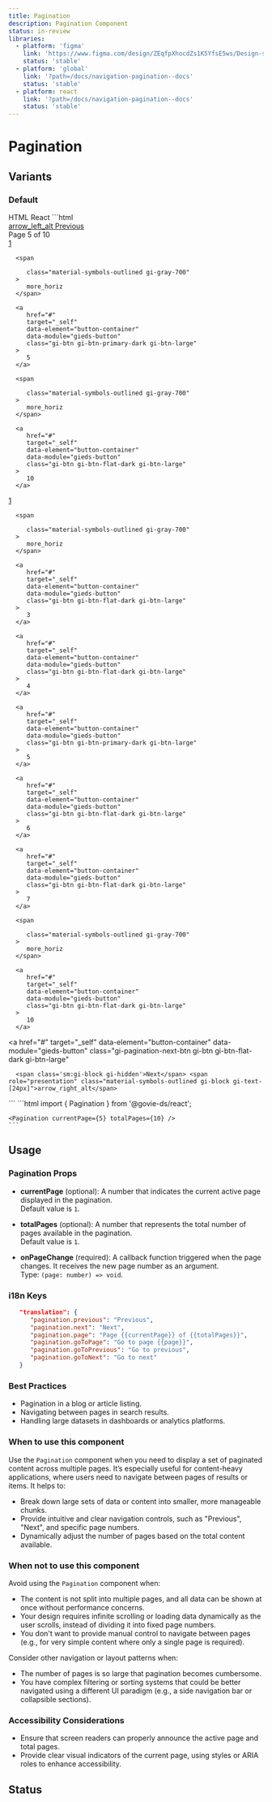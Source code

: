 ```yaml
---
title: Pagination
description: Pagination Component
status: in-review
libraries:
  - platform: 'figma'
    link: 'https://www.figma.com/design/ZEqfpXhocdZs1K5YfsE5ws/Design-system?node-id=2245-2236'
    status: 'stable'
  - platform: 'global'
    link: '?path=/docs/navigation-pagination--docs'
    status: 'stable'
  - platform: react
    link: '?path=/docs/navigation-pagination--docs'
    status: 'stable'
---
```


# Pagination

## Variants

### Default

<ComponentContainer fullWidth>
  <Pagination currentPage={5} totalPages={10} />
</ComponentContainer>

<Tabs id="tab1">
  <TabList>
    <TabItem value="tab11" checked>HTML</TabItem>
    <TabItem value="tab12">React</TabItem>    
  </TabList>
  <TabPanel value="tab11">
  ```html
  <div
   class="gi-pagination"
   data-current-page="5"
   data-total-pages="10"
   data-module="gieds-pagination"
   >
   <a
      href="#"
      target="_self"
      data-element="button-container"
      data-module="gieds-button"
      class="gi-pagination-prev-btn gi-btn gi-btn-flat-dark gi-btn-large"
   >
      <span role="presentation" class="material-symbols-outlined gi-block gi-text-[24px]">arrow_left_alt</span> <span class='sm:gi-block gi-hidden'>Previous</span>
   </a>
   <div class="xs:gi-hidden gi-block gi-text-md">
   <span class="gi-font-bold">Page 5</span> of 10
   </div>

   <div
      class="sm:gi-flex xs:gi-flex gi-items-center gi-justify-between gi-gap-2 md:gi-hidden gi-hidden"
   >
      <a
         href="#"
         target="_self"
         data-element="button-container"
         data-module="gieds-button"
         class="gi-btn gi-btn-flat-dark gi-btn-large"
      >
         1
      </a>

      <span

         class="material-symbols-outlined gi-gray-700"
      >
         more_horiz
      </span>

      <a
         href="#"
         target="_self"
         data-element="button-container"
         data-module="gieds-button"
         class="gi-btn gi-btn-primary-dark gi-btn-large"
      >
         5
      </a>

      <span

         class="material-symbols-outlined gi-gray-700"
      >
         more_horiz
      </span>

      <a
         href="#"
         target="_self"
         data-element="button-container"
         data-module="gieds-button"
         class="gi-btn gi-btn-flat-dark gi-btn-large"
      >
         10
      </a>

   </div>

   <div class="md:gi-flex gi-items-center gi-justify-between gi-gap-2 gi-hidden">
      <a
         href="#"
         target="_self"
         data-element="button-container"
         data-module="gieds-button"
         class="gi-btn gi-btn-flat-dark gi-btn-large"
      >
         1
      </a>

      <span

         class="material-symbols-outlined gi-gray-700"
      >
         more_horiz
      </span>

      <a
         href="#"
         target="_self"
         data-element="button-container"
         data-module="gieds-button"
         class="gi-btn gi-btn-flat-dark gi-btn-large"
      >
         3
      </a>

      <a
         href="#"
         target="_self"
         data-element="button-container"
         data-module="gieds-button"
         class="gi-btn gi-btn-flat-dark gi-btn-large"
      >
         4
      </a>

      <a
         href="#"
         target="_self"
         data-element="button-container"
         data-module="gieds-button"
         class="gi-btn gi-btn-primary-dark gi-btn-large"
      >
         5
      </a>

      <a
         href="#"
         target="_self"
         data-element="button-container"
         data-module="gieds-button"
         class="gi-btn gi-btn-flat-dark gi-btn-large"
      >
         6
      </a>

      <a
         href="#"
         target="_self"
         data-element="button-container"
         data-module="gieds-button"
         class="gi-btn gi-btn-flat-dark gi-btn-large"
      >
         7
      </a>

      <span

         class="material-symbols-outlined gi-gray-700"
      >
         more_horiz
      </span>

      <a
         href="#"
         target="_self"
         data-element="button-container"
         data-module="gieds-button"
         class="gi-btn gi-btn-flat-dark gi-btn-large"
      >
         10
      </a>

   </div>

   <a
      href="#"
      target="_self"
      data-element="button-container"
      data-module="gieds-button"
      class="gi-pagination-next-btn gi-btn gi-btn-flat-dark gi-btn-large"
   >
      <span class='sm:gi-block gi-hidden'>Next</span> <span role="presentation" class="material-symbols-outlined gi-block gi-text-[24px]">arrow_right_alt</span>
   </a>
   </div>
  ```
  </TabPanel>
  <TabPanel value="tab12">
    ```html
    import { Pagination } from '@govie-ds/react';
    
    <Pagination currentPage={5} totalPages={10} />
    ```
  </TabPanel>
</Tabs>

## Usage

### Pagination Props

- **currentPage** (optional): A number that indicates the current active page displayed in the pagination.  
  Default value is `1`.

- **totalPages** (optional): A number that represents the total number of pages available in the pagination.  
  Default value is `1`.

- **onPageChange** (required): A callback function triggered when the page changes. It receives the new page number as an argument.  
  Type: `(page: number) => void`.

### i18n Keys

```json
   "translation": {
      "pagination.previous": "Previous",
      "pagination.next": "Next",
      "pagination.page": "Page {{currentPage}} of {{totalPages}}",
      "pagination.goToPage": "Go to page {{page}}",
      "pagination.goToPrevious": "Go to previous",
      "pagination.goToNext": "Go to next"
   }
```

### Best Practices

- Pagination in a blog or article listing.
- Navigating between pages in search results.
- Handling large datasets in dashboards or analytics platforms.

### When to use this component

Use the `Pagination` component when you need to display a set of paginated content across multiple pages. It’s especially useful for content-heavy applications, where users need to navigate between pages of results or items. It helps to:

- Break down large sets of data or content into smaller, more manageable chunks.
- Provide intuitive and clear navigation controls, such as "Previous", "Next", and specific page numbers.
- Dynamically adjust the number of pages based on the total content available.

### When not to use this component

Avoid using the `Pagination` component when:

- The content is not split into multiple pages, and all data can be shown at once without performance concerns.
- Your design requires infinite scrolling or loading data dynamically as the user scrolls, instead of dividing it into fixed page numbers.
- You don't want to provide manual control to navigate between pages (e.g., for very simple content where only a single page is required).

Consider other navigation or layout patterns when:

- The number of pages is so large that pagination becomes cumbersome.
- You have complex filtering or sorting systems that could be better navigated using a different UI paradigm (e.g., a side navigation bar or collapsible sections).

### Accessibility Considerations

- Ensure that screen readers can properly announce the active page and total pages.
- Provide clear visual indicators of the current page, using styles or ARIA roles to enhance accessibility.

## Status

<ComponentStatusBlock componentId="pagination" />

